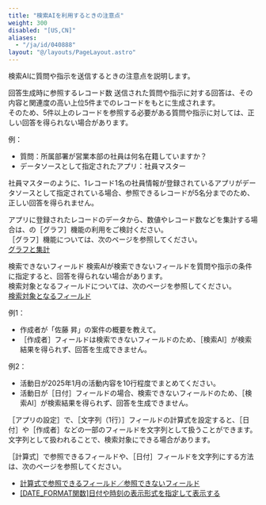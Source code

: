 ```yaml
---
title: "検索AIを利用するときの注意点"
weight: 300
disabled: "[US,CN]"
aliases:
  - "/ja/id/040888"
layout: "@/layouts/PageLayout.astro"
---
```




検索AIに質問や指示を送信するときの注意点を説明します。

<Heading id="assist_usage_notes_search_10">回答生成時に参照するレコード数</Heading>
送信された質問や指示に対する回答は、その内容と関連度の高い上位5件までのレコードをもとに生成されます。  
そのため、5件以上のレコードを参照する必要がある質問や指示に対しては、正しい回答を得られない場合があります。

例：

* 質問：所属部署が営業本部の社員は何名在籍していますか？
* データソースとして指定されたアプリ：社員マスター

社員マスターのように、1レコード1名の社員情報が登録されているアプリがデータソースとして指定されている場合、参照できるレコードが5名分までのため、正しい回答を得られません。

<Hint>

アプリに登録されたレコードのデータから、数値やレコード数などを集計する場合は、<Kintone />の<Wovn>［グラフ］</Wovn>機能の利用をご検討ください。  
<Wovn>［グラフ］</Wovn>機能については、次のページを参照してください。  
[グラフと集計](/k/ja/id/040465.html)

</Hint>

<Heading id="assist_usage_notes_search_20">検索できないフィールド</Heading>
検索AIが検索できないフィールドを質問や指示の条件に指定すると、回答を得られない場合があります。  
検索対象となるフィールドについては、次のページを参照してください。  
[検索対象となるフィールド](/k/ja/id/040880.html#assist_settings_search_prefs_generation_2010)

例1：

* 作成者が「佐藤 昇」の案件の概要を教えて。
* <Wovn>［作成者］</Wovn>フィールドは検索できないフィールドのため、<Wovn>［検索AI］</Wovn>が検索結果を得られず、回答を生成できません。

例2：

* 活動日が2025年1月の活動内容を10行程度でまとめてください。
* 活動日が<Wovn>［日付］</Wovn>フィールドの場合、検索できないフィールドのため、<Wovn>［検索AI］</Wovn>が検索結果を得られず、回答を生成できません。

<Hint>

<Wovn>［アプリの設定］</Wovn>で、<Wovn>［文字列（1行）］</Wovn>フィールドの計算式を設定すると、<Wovn>［日付］</Wovn>や<Wovn>［作成者］</Wovn>などの一部のフィールドを文字列として扱うことができます。文字列として扱われることで、検索対象にできる場合があります。

<Wovn>［計算式］</Wovn>で参照できるフィールドや、<Wovn>［日付］</Wovn>フィールドを文字列にする方法は、次のページを参照してください。

* [計算式で参照できるフィールド／参照できないフィールド](/k/ja/id/040498.html)
* [[DATE_FORMAT関数]日付や時刻の表示形式を指定して表示する](/k/ja/id/040501.html)

</Hint>
